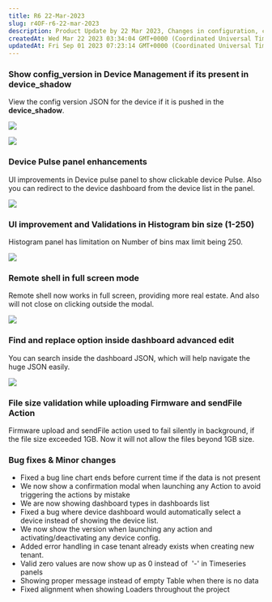 ```yaml
---
title: R6 22-Mar-2023
slug: r4OF-r6-22-mar-2023
description: Product Update by 22 Mar 2023, Changes in configuration, changes in device pulse, UI imporvements and other changes
createdAt: Wed Mar 22 2023 03:34:04 GMT+0000 (Coordinated Universal Time)
updatedAt: Fri Sep 01 2023 07:23:14 GMT+0000 (Coordinated Universal Time)
---
```


### Show config\_version in Device Management if its present in device\_shadow

View the config version JSON for the device if it is pushed in the **device\_shadow**.

![](/assets/SQIx_0OeFxfb2jAwX-tpN_screenshot-2023-03-22-at-91517-am.png)

![](/assets/IOKMfUomGRnQSu4ewHjdS_screenshot-2023-03-22-at-94509-am.png)

### Device Pulse panel enhancements

UI improvements in Device pulse panel to show clickable device Pulse. Also you can redirect to the device dashboard from the device list in the panel.

![](/assets/QX87FyGSwCSiEPx9_6DFX_pulse-video.gif)

### UI improvement and Validations in Histogram bin size (1-250)

Histogram panel has limitation on Number of bins max limit being 250.&#x20;

![](/assets/Lvd24bphgnxpEWqOFyC84_screenshot-2023-03-22-at-94840-am.png)

### Remote shell in full screen mode

Remote shell now works in full screen, providing more real estate. And also will not close on clicking outside the modal.

![](/assets/Mdpi9HdSSVextupVYKngd_screenshot-2023-03-22-at-94256-pm.png)

### Find and replace option inside dashboard advanced edit

You can search inside the dashboard JSON, which will help navigate the huge JSON easily.

![](/assets/c15IJu1nUB9AKEJT5_KzO_screenshot-2023-03-22-at-100713-am.png)

### File size validation while uploading Firmware and sendFile Action

Firmware upload and sendFile action used to fail silently in background, if the file size exceeded 1GB. Now it will not allow the files beyond 1GB size.&#x20;

### Bug fixes & Minor changes

- Fixed a bug line chart ends before current time if the data is not present
- We now show a confirmation modal when launching any Action to avoid triggering the actions by mistake
- We are now showing dashboard types in dashboards list
- Fixed a bug where device dashboard would automatically select a device instead of showing the device list.
- We now show the version when launching any action and activating/deactivating any device config.
- Added error handling in case tenant already exists when creating new tenant.
- Valid zero values are now show up as 0 instead of  '-' in Timeseries panels
- Showing proper message instead of empty Table when there is no data
- Fixed alignment when showing Loaders throughout the project

